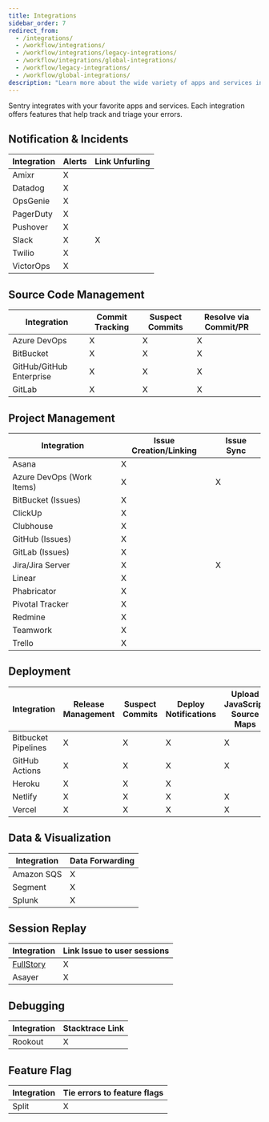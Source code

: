 ```yaml
---
title: Integrations
sidebar_order: 7
redirect_from:
  - /integrations/
  - /workflow/integrations/
  - /workflow/integrations/legacy-integrations/
  - /workflow/integrations/global-integrations/
  - /workflow/legacy-integrations/
  - /workflow/global-integrations/
description: "Learn more about the wide variety of apps and services integrated with Sentry."
---
```


Sentry integrates with your favorite apps and services. Each integration offers features that help track and triage your errors.

## Notification & Incidents

| Integration | Alerts | Link Unfurling |
| -- | -- | -- |
| <Link to="/product/integrations/amixr/">Amixr</Link> | X |
| Datadog | X |
| OpsGenie | X |
| <Link to="/product/integrations/pagerduty/">PagerDuty</Link> | X |
| Pushover | X |
| <Link to="/product/integrations/slack/">Slack</Link> | X | X |
| Twilio | X |
| VictorOps | X |

## Source Code Management

| Integration | Commit Tracking | Suspect Commits | Resolve via Commit/PR |
| -- | -- | -- | -- |
| <Link to="/product/integrations/azure-devops/">Azure DevOps</Link> | X | X | X |
| <Link to="/product/integrations/bitbucket/">BitBucket</Link> | X | X | X |
| <Link to="/product/integrations/github/">GitHub/GitHub Enterprise</Link> | X | X | X |
| <Link to="/product/integrations/gitlab/">GitLab</Link> | X | X | X |

## Project Management

| Integration | Issue Creation/Linking | Issue Sync |
| -- | -- | -- |
| <Link to="/product/integrations/asana/">Asana</Link> | X |
| <Link to="/product/integrations/azure-devops/">Azure DevOps (Work Items)</Link> | X | X |
| <Link to="/product/integrations/bitbucket/">BitBucket (Issues)</Link> | X |
| <Link to="/product/integrations/clickup/">ClickUp</Link> | X |
| <Link to="/product/integrations/clubhouse/">Clubhouse</Link> | X |
| <Link to="/product/integrations/github/">GitHub (Issues)</Link> | X |
| <Link to="/product/integrations/gitlab/">GitLab (Issues)</Link> | X |
| <Link to="/product/integrations/jira/">Jira/Jira Server</Link> | X | X |
| <Link to="/product/integrations/linear/">Linear</Link> | X |
| Phabricator | X |
| Pivotal Tracker | X |
| Redmine | X |
| <Link to="/product/integrations/teamwork/">Teamwork</Link> | X |
| Trello | X |

## Deployment

| Integration | Release Management | Suspect Commits | Deploy Notifications | Upload JavaScript Source Maps |
| -- | -- | -- | -- | -- |
| <Link to="/product/releases/release-automation/bitbucket-pipelines/">Bitbucket Pipelines</Link> | X | X | X | X |
| <Link to="/product/releases/release-automation/github-actions/">GitHub Actions</Link> | X | X | X | X |
| Heroku | X | X | X |
| <Link to="/product/releases/release-automation/netlify/">Netlify</Link> | X | X | X | X |
| <Link to="/product/integrations/vercel/">Vercel</Link> | X | X | X | X |

## Data & Visualization

| Integration | Data Forwarding |
| -- | -- |
| <Link to="/product/integrations/amazon-sqs/">Amazon SQS</Link> | X |
| Segment | X |
| <Link to="/product/integrations/splunk/">Splunk</Link> | X |

##  Session Replay
| Integration | Link Issue to user sessions |
| -- | -- |
| [FullStory](https://www.npmjs.com/package/@sentry/fullstory) | X |
| Asayer | X |

## Debugging
| Integration | Stacktrace Link |
| -- | -- |
| <Link to="/product/integrations/rookout/">Rookout</Link> | X |

## Feature Flag
| Integration | Tie errors to feature flags |
| -- | -- |
| <Link to="/product/integrations/split/">Split</Link> | X |
